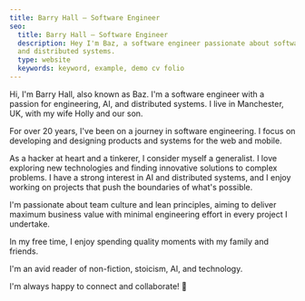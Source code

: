 ```yaml
---
title: Barry Hall — Software Engineer
seo:
  title: Barry Hall — Software Engineer
  description: Hey I'm Baz, a software engineer passionate about software engineeering, AI 
  and distributed systems.
  type: website
  keywords: keyword, example, demo cv folio
---
```


Hi, I'm Barry Hall, also known as Baz. I'm a software engineer with a passion for engineering,
AI, and distributed systems. I live in Manchester, UK, with my wife Holly and our son.

For over 20 years, I've been on a journey in software engineering.
I focus on developing and designing products and systems for the web and mobile.

As a hacker at heart and a tinkerer, I consider myself a generalist. I love exploring
new technologies and finding innovative solutions to complex problems. I have a
strong interest in AI and distributed systems, and I enjoy working on projects that
push the boundaries of what's possible.

I'm passionate about team culture and lean principles, aiming to deliver maximum business
value with minimal engineering effort in every project I undertake.

In my free time, I enjoy spending quality moments with my family and friends.

I'm an avid reader of non-fiction, stoicism, AI, and technology.

I'm always happy to connect and collaborate! 🧡
